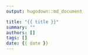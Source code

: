 ```yaml
---
output: hugodown::md_document

title: "{{ title }}"
summary: ""
authors: []
tags: []
date: {{ date }}
---
```

